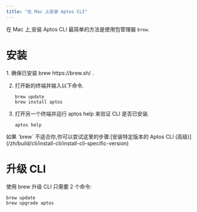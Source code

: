 ```yaml
---
title: "在 Mac 上安装 Aptos CLI"
---
```



在 Mac 上,安装 Aptos CLI 最简单的方法是使用包管理器 `brew`.

# 安装

<Steps>
  1. 确保已安装 brew https://brew.sh/ .

  2. 打开新的终端并输入以下命令.

     ```shellscript filename="Terminal"
     brew update
     brew install aptos
     ```

  3. 打开另一个终端并运行 aptos help 来验证 CLI 是否已安装.

     ```shellscript filename="Terminal"
     aptos help
     ```
</Steps>

<Aside type="caution">
  如果 `brew` 不适合你,你可以尝试这里的步骤:[安装特定版本的 Aptos CLI (高级)](/zh/build/cli/install-cli/install-cli-specific-version)
</Aside>

# 升级 CLI

使用 brew 升级 CLI 只需要 2 个命令:

```shellscript filename="Terminal"
brew update
brew upgrade aptos
```
